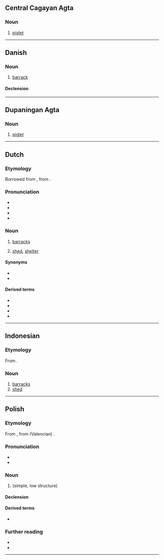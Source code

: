 {{also|Barak|barák|Barák|bar-ak}}
==Central Cagayan Agta==

===Noun===
{{head|agt|noun}}

# [[piglet]]

----

==Danish==

===Noun===
{{da-noun}}

# [[barrack]]

====Declension====
{{da-decl|en|er|dc=1}}

----

==Dupaningan Agta==

===Noun===
{{head|duo|noun}}

# [[piglet]]

----

==Dutch==

===Etymology===
Borrowed from {{bor|nl|fr|baraque}}, from {{der|nl|es|barraca}}.

===Pronunciation===
* {{IPA|nl|/baːˈrɑk/}}
* {{audio|nl|Nl-barak.ogg|Audio}}
* {{hyphenation|nl|ba|rak}}
* {{rhymes|nl|ɑk}}

===Noun===
{{nl-noun|f|barakken|barakje}}

# [[barracks]]
# {{lb|nl|Belgium}} [[shed]], [[shelter]]

====Synonyms====
{{sense|shed}}
* {{l|nl|schuur}}
* {{l|nl|tuinhuis}}

====Derived terms====
* {{l|nl|kampbarak}}
* {{l|nl|officiersbarak}}
* {{l|nl|praatbarak}}
* {{l|nl|soldatenbarak}}

----

==Indonesian==

===Etymology===
From {{etyl|nl|id}} {{m|nl|barak}}.

===Noun===
{{id-noun}}

# [[barracks]]
# [[shed]]

----

==Polish==
{{wp|lang=pl}}

===Etymology===
From {{bor|pl|fr|baraque}}, from (Valencian) {{der|pl|ca|barraca}}.

===Pronunciation===
* {{pl-IPA}}
* {{audio|pl|Pl-barak.ogg|Audio}}

===Noun===
{{pl-noun|m-in|dim=baraczek}}

# {{l|en|[[barrack]], [[shack]]}} (simple, low structure)

====Declension====
{{pl-decl-noun-m-in}}

====Derived terms====
* {{q|adjective}} {{l|pl|barakowy}}

===Further reading===
* {{R:pl:WSJP}}
* {{R:PWN}}

----